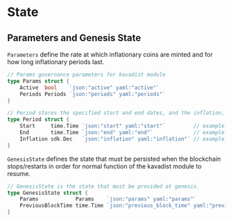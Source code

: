 



# State

## Parameters and Genesis State

`Parameters` define the rate at which inflationary coins are minted and for how long inflationary periods last.

```go
// Params governance parameters for kavadist module
type Params struct {
	Active  bool    `json:"active" yaml:"active"`
	Periods Periods `json:"periods" yaml:"periods"`
}

// Period stores the specified start and end dates, and the inflation, expressed as a decimal representing the yearly APR of tokens that will be minted during that period
type Period struct {
	Start     time.Time `json:"start" yaml:"start"`         // example "2020-03-01T15:20:00Z"
	End       time.Time `json:"end" yaml:"end"`             // example "2020-06-01T15:20:00Z"
	Inflation sdk.Dec   `json:"inflation" yaml:"inflation"` // example "1.000000003022265980"  - 10% inflation
}
```

`GenesisState` defines the state that must be persisted when the blockchain stops/restarts in order for normal function of the kavadist module to resume.

```go
// GenesisState is the state that must be provided at genesis.
type GenesisState struct {
	Params            Params    `json:"params" yaml:"params"`
	PreviousBlockTime time.Time `json:"previous_block_time" yaml:"previous_block_time"`
}
```

